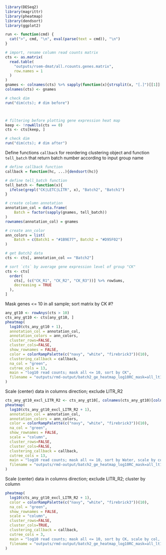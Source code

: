 ```R
library(DESeq2)
library(magrittr)
library(pheatmap)
library(dendsort)
library(ggplot2)
```

```R
run <- function(cmd) {
  cat(">", cmd, "\n", eval(parse(text = cmd)), "\n")
}
```

```R
# import, rename column read counts matrix
cts <- as.matrix(
  read.table(
    "outputs/rsem-dmat/all.rcounts.genes.matrix",
    row.names = 1
  )
)
gnames <- colnames(cts) %>% sapply(function(x){strsplit(x, "[.]")[[1]][5]})
colnames(cts) <- gnames

# check dim 
run("dim(cts); # dim before")



# filtering before plotting gene expression heat map
keep <- !rowAlls(cts == 0)
cts <- cts[keep, ]

# check dim 
run("dim(cts); # dim after")
```
Define functions `callback` for reordering clustering object and function `tell_batch` that return batch number according to input group name
```R
# define callback function
callback = function(hc, ...){dendsort(hc)}

# define tell_batch function
tell_batch <- function(x){
  ifelse(grepl("CK|LETC|LITR", x), "Batch2", "Batch1")
}

# create column annotation
annotation_col = data.frame(
    Batch = factor(sapply(gnames, tell_batch)) 
)
rownames(annotation_col) = gnames

# create ann_color
ann_colors = list(
    Batch = c(Batch1 = "#1B9E77", Batch2 = "#D95F02")
)
```

```R
# get Batch2 data
cts <- cts[, annotation_col == "Batch2"] 

# sort `cts` by average gene expression level of group "CK"
cts <- cts[
  order(
    cts[, (c("CK_R1", "CK_R2", "CK_R3"))] %>% rowSums,
    decreasing = TRUE
  ),
]
```

Mask genes <= 10 in all sample; sort matrix by CK #?

```R
any_gt10 <- rowAnys(cts > 10)
cts_any_gt10 <- cts[any_gt10, ]
pheatmap(
  log10(cts_any_gt10 + 1),
  annotation_col = annotation_col,
  annotation_colors = ann_colors,
  cluster_rows=FALSE,
  cluster_cols=FALSE,
  show_rownames = FALSE,
  color = colorRampPalette(c("navy", "white", "firebrick3"))(10),
  clustering_callback = callback,
  na_col = "green",
  cutree_cols = 13,
  main = "log10 read counts; mask all <= 10, sort by CK",
  filename = "outputs/rmd-output/batch2_ge_heatmap_log10RC_mask=all_lt10_sort_by=CK.png"
)
```

Scale (center) data in columns direction; exclude LITR_R2
```R
cts_any_gt10_excl_LITR_R2 <- cts_any_gt10[, colnames(cts_any_gt10)[colnames(cts_any_gt10) != "LITR_R2"]]
pheatmap(
  log10(cts_any_gt10_excl_LITR_R2 + 1), 
  annotation_col = annotation_col,
  annotation_colors = ann_colors,
  color = colorRampPalette(c("navy", "white", "firebrick3"))(10),
  na_col = "green",
  show_rownames = FALSE,
  scale = "column",
  cluster_rows=FALSE,
  cluster_cols=FALSE,
  clustering_callback = callback,
  cutree_cols = 13,
  main = "log10 read counts; mask all <= 10, sort by Water, scale by col",
  filename = "outputs/rmd-output/batch2_ge_heatmap_log10RC_mask=all_lt10_sort_by=CK_exclude=LITR_R2_scale=col.png"
)
```


Scale (center) data in columns direction; exclude LITR_R2; cluster by column
```R
pheatmap(
  log10(cts_any_gt10_excl_LITR_R2 + 1), 
  color = colorRampPalette(c("navy", "white", "firebrick3"))(10),
  na_col = "green",
  show_rownames = FALSE,
  scale = "column",
  cluster_rows=FALSE,
  cluster_cols=TRUE,
  clustering_callback = callback,
  cutree_cols = 3,
  main = "log10 read counts; mask all <= 10, sort by CK, scale by col, cluster by col",
  filename = "outputs/rmd-output/batch2_ge_heatmap_log10RC_mask=all_lt10_sort_by=CK_exclude=LITR_R2_scale=col_cluster_col=T.png"
)
```